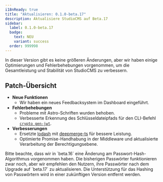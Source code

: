 ```yaml
---
i18nReady: true
title: "Aktualisieren: 0.1.0-beta.17"
description: Aktualisiere StudioCMS auf Beta.17
sidebar:
  label: 0.1.0-beta.17
  badge:
    text: NEU
    variant: success
  order: 999998
---
```



<QuickUpdate />

In dieser Version gibt es keine größeren Änderungen, aber wir haben einige Optimierungen und Fehlerbehebungen vorgenommen, um die Gesamtleistung und Stabilität von StudioCMS zu verbessern.

## Patch-Übersicht

- **Neue Funktionen**
  - Wir haben ein neues Feedbacksystem im Dashboard eingeführt.
- **Fehlerbehebungen**
  - Probleme mit Astro-Schriften wurden behoben.
  - Verbesserte Erkennung des Schlüsseldateipfads für den CLI-Befehl [`crypto gen-jwt`](/de/how-it-works/cli/#crypto-gen-jwt).
- **Verbesserungen**
  - Ersetzte [lodash](https://www.npmjs.com/package/lodash) mit [deepmerge-ts](https://www.npmjs.com/package/deepmerge-ts) für bessere Leistung.
  - Optimierte Promise-Handhabung in der Middleware und aktualisierte Verarbeitung der Berechtigungsebene.

<Aside title="Hinweis">
Bitte beachte, dass wir in `beta.16` eine Änderung am Passwort-Hash-Algorithmus vorgenommen haben. Die bisherigen Passwörter funktionieren zwar noch, aber wir empfehlen den Nutzern, ihre Passwörter nach dem Upgrade auf `beta.17` zu aktualisieren. Die Unterstützung für das Hashing von Passwörtern wird in einer zukünftigen Version entfernt werden.
</Aside>
